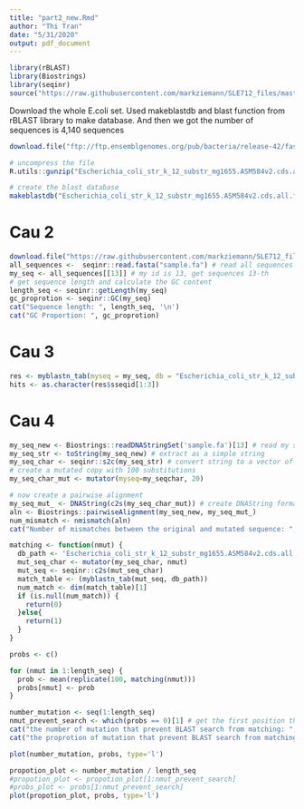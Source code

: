```yaml
---
title: "part2_new.Rmd"
author: "Thi Tran"
date: "5/31/2020"
output: pdf_document
---
```


```r
library(rBLAST)
library(Biostrings)
library(seqinr)
source("https://raw.githubusercontent.com/markziemann/SLE712_files/master/bioinfo_asst3_part2_files/mutblast_functions.R")
```

Download the whole E.coli set. Used makeblastdb and blast function from rBLAST library to make database. And then we got the number of sequences is 4,140 sequences

```r
download.file("ftp://ftp.ensemblgenomes.org/pub/bacteria/release-42/fasta/bacteria_0_collection/escherichia_coli_str_k_12_substr_mg1655/cds/Escherichia_coli_str_k_12_substr_mg1655.ASM584v2.cds.all.fa.gz", "Escherichia_coli_str_k_12_substr_mg1655.ASM584v2.cds.all.fa.gz")

# uncompress the file
R.utils::gunzip("Escherichia_coli_str_k_12_substr_mg1655.ASM584v2.cds.all.fa.gz", overwrite=TRUE)

# create the blast database
makeblastdb("Escherichia_coli_str_k_12_substr_mg1655.ASM584v2.cds.all.fa", dbtype="nucl", "-parse_seqids")
```


# Cau 2

```r
download.file("https://raw.githubusercontent.com/markziemann/SLE712_files/master/bioinfo_asst3_part2_files/sample.fa", destfile ="sample.fa") # download sample.fa file
all_sequences <-  seqinr::read.fasta("sample.fa") # read all sequences from fa file
my_seq <- all_sequences[[13]] # my id is 13, get sequences 13-th
# get sequence length and calculate the GC content
length_seq <- seqinr::getLength(my_seq)
gc_proprotion <- seqinr::GC(my_seq)
cat("Sequence length: ", length_seq, '\n')
cat("GC Proportion: ", gc_proprotion)
```

# Cau 3

```r
res <- myblastn_tab(myseq = my_seq, db = "Escherichia_coli_str_k_12_substr_mg1655.ASM584v2.cds.all.fa")
hits <- as.character(res$sseqid[1:3])
```

# Cau 4
```r
my_seq_new <- Biostrings::readDNAStringSet('sample.fa')[13] # read my sequence under Biostring format
my_seq_str <- toString(my_seq_new) # extract as a simple string
my_seq_char <- seqinr::s2c(my_seq_str) # convert string to a vector of characters
# create a mutated copy with 100 substitutions
my_seq_char_mut <- mutator(myseq=my_seqchar, 20)

# now create a pairwise alignment
my_seq_mut_ <- DNAString(c2s(my_seq_char_mut)) # create DNAString format from mutation sequence
aln <- Biostrings::pairwiseAlignment(my_seq_new, my_seq_mut_)
num_mismatch <- nmismatch(aln)
cat("Number of mismatches between the original and mutated sequence: ", num_mismatch)

```


```r
matching <- function(nmut) {
  db_path <- 'Escherichia_coli_str_k_12_substr_mg1655.ASM584v2.cds.all.fa'
  mut_seq_char <- mutator(my_seq_char, nmut)
  mut_seq <- seqinr::c2s(mut_seq_char)
  match_table <- (myblastn_tab(mut_seq, db_path))
  num_match <- dim(match_table)[1]
  if (is.null(num_match)) {
    return(0)
  }else{
    return(1)
  }
}

probs <- c()

for (nmut in 1:length_seq) {
  prob <- mean(replicate(100, matching(nmut)))
  probs[nmut] <- prob
}

number_mutation <- seq(1:length_seq)
nmut_prevent_search <- which(probs == 0)[1] # get the first position that matching probability is zero.
cat("the number of mutation that prevent BLAST search from matching: ", nmut_prevent_search)
cat("the proprotion of mutation that prevent BLAST search from matching: ", nmut_prevent_search / length_seq)

plot(number_mutation, probs, type='l')

```


```r
propotion_plot <- number_mutation / length_seq
#propotion_plot <- propotion_plot[1:nmut_prevent_search]
#probs_plot <- probs[1:nmut_prevent_search]
plot(propotion_plot, probs, type='l')
```
